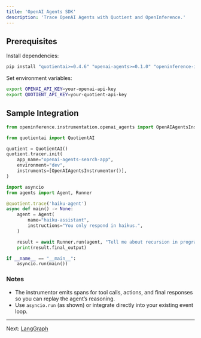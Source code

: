 ```yaml
---
title: 'OpenAI Agents SDK'
description: 'Trace OpenAI Agents with Quotient and OpenInference.'
---
```


## Prerequisites

Install dependencies:

```bash
pip install "quotientai>=0.4.6" "openai-agents>=0.1.0" "openinference-instrumentation-openai-agents==1.1.1"
```

Set environment variables:

```bash
export OPENAI_API_KEY=your-openai-api-key
export QUOTIENT_API_KEY=your-quotient-api-key
```

## Sample Integration

```python quotient_trace_openai_agents.py
from openinference.instrumentation.openai_agents import OpenAIAgentsInstrumentor

from quotientai import QuotientAI

quotient = QuotientAI()
quotient.tracer.init(
    app_name="openai-agents-search-app",
    environment="dev",
    instruments=[OpenAIAgentsInstrumentor()],
)

import asyncio
from agents import Agent, Runner

@quotient.trace('haiku-agent')
async def main() -> None:
    agent = Agent(
        name="haiku-assistant",
        instructions="You only respond in haikus.",
    )

    result = await Runner.run(agent, "Tell me about recursion in programming.")
    print(result.final_output)

if __name__ == "__main__":
    asyncio.run(main())
```

### Notes

* The instrumentor emits spans for tool calls, actions, and final responses so you can replay the agent’s reasoning.
* Use `asyncio.run` (as shown) or integrate directly into your existing event loop.

---

Next: [LangGraph](./langgraph)
